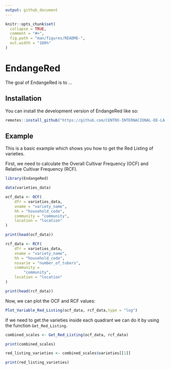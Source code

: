 ```yaml
---
output: github_document
---
```


<!-- README.md is generated from README.Rmd. Please edit that file -->

```r
knitr::opts_chunk$set(
  collapse = TRUE,
  comment = "#>",
  fig.path = "man/figures/README-",
  out.width = "100%"
)
```

# EndangeRed

<!-- badges: start -->
<!-- badges: end -->

The goal of EndangeRed is to ...

## Installation

You can install the development version of EndangeRed like so:

``` r
remotes::install_github("https://github.com/CENTRO-INTERNACIONAL-DE-LA-PAPA/EndangeRed")
```

## Example

This is a basic example which shows you how to get the Red Listing of varieties.

First, we need to calculate the Overall Cultivar Frequency (OCF) and Relative Cultivar Frequency (RCF).

```r
library(EndangeRed)

data(varieties_data)

ocf_data <- OCF(
    dfr = varieties_data,
    vname = "variety_name",
    hh = "household_code",
    community = "community",
    location = "location"
)

print(head(ocf_data))

rcf_data <- RCF(
    dfr = varieties_data,
    vname = "variety_name",
    hh = "household_code",
    nsvarie = "number_of_tubers",
    community =
        "community",
    location = "location"
)

print(head(rcf_data))

```

Now, we can plot the OCF and RCF values:

```r

Plot_Variable_Red_Listing(ocf_data, rcf_data,type = "log")

```


If we need to get the varieties inside each quadrant we can do it by using the function `Get_Red_Listing`.

```r

combined_scales <- Get_Red_Listing(ocf_data, rcf_data)

print(combined_scales)

red_listing_varieties <- combined_scales$varieties[[1]]

print(red_listing_varieties)

```
